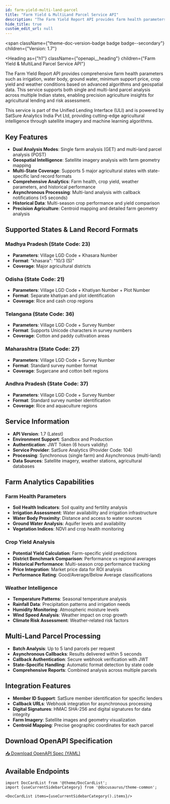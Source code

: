 ```yaml
---
id: farm-yield-multi-land-parcel
title: "Farm Yield & MultiLand Parcel Service API"
description: "The Farm Yield Report API provides farm health parameters such as irrigation, water body, ground water, minimum support price, crop yield and weather conditions based on algorithms and geospatial data."
hide_title: true
custom_edit_url: null
---
```



<span
  className={"theme-doc-version-badge badge badge--secondary"}
  children={"Version: 1.7"}
>
</span>

<Heading
  as={"h1"}
  className={"openapi__heading"}
  children={"Farm Yield & MultiLand Parcel Service API"}
>
</Heading>

The Farm Yield Report API provides comprehensive farm health parameters such as irrigation, water body, ground water, minimum support price, crop yield and weather conditions based on advanced algorithms and geospatial data. This service supports both single and multi-land parcel analysis across multiple Indian states, enabling precision agriculture insights for agricultural lending and risk assessment.

This service is part of the Unified Lending Interface (ULI) and is powered by SatSure Analytics India Pvt Ltd, providing cutting-edge agricultural intelligence through satellite imagery and machine learning algorithms.

## Key Features

- **Dual Analysis Modes**: Single farm analysis (GET) and multi-land parcel analysis (POST)
- **Geospatial Intelligence**: Satellite imagery analysis with farm geometry mapping
- **Multi-State Coverage**: Supports 5 major agricultural states with state-specific land record formats
- **Comprehensive Analytics**: Farm health, crop yield, weather parameters, and historical performance
- **Asynchronous Processing**: Multi-land analysis with callback notifications (≤5 seconds)
- **Historical Data**: Multi-season crop performance and yield comparison
- **Precision Agriculture**: Centroid mapping and detailed farm geometry analysis

## Supported States & Land Record Formats

### Madhya Pradesh (State Code: 23)
- **Parameters**: Village LGD Code + Khasara Number
- **Format**: "khasara": "10/3 (S)"
- **Coverage**: Major agricultural districts

### Odisha (State Code: 21)
- **Parameters**: Village LGD Code + Khatiyan Number + Plot Number
- **Format**: Separate khatiyan and plot identification
- **Coverage**: Rice and cash crop regions

### Telangana (State Code: 36)
- **Parameters**: Village LGD Code + Survey Number
- **Format**: Supports Unicode characters in survey numbers
- **Coverage**: Cotton and paddy cultivation areas

### Maharashtra (State Code: 27)
- **Parameters**: Village LGD Code + Survey Number
- **Format**: Standard survey number format
- **Coverage**: Sugarcane and cotton belt regions

### Andhra Pradesh (State Code: 37)
- **Parameters**: Village LGD Code + Survey Number
- **Format**: Standard survey number identification
- **Coverage**: Rice and aquaculture regions

## Service Information

- **API Version**: 1.7 (Latest)
- **Environment Support**: Sandbox and Production
- **Authentication**: JWT Token (6 hours validity)
- **Service Provider**: SatSure Analytics (Provider Code: 104)
- **Processing**: Synchronous (single farm) and Asynchronous (multi-land)
- **Data Sources**: Satellite imagery, weather stations, agricultural databases

## Farm Analytics Capabilities

### Farm Health Parameters
- **Soil Health Indicators**: Soil quality and fertility analysis
- **Irrigation Assessment**: Water availability and irrigation infrastructure
- **Water Body Proximity**: Distance and access to water sources
- **Ground Water Analysis**: Aquifer levels and availability
- **Vegetation Indices**: NDVI and crop health monitoring

### Crop Yield Analysis
- **Potential Yield Calculation**: Farm-specific yield predictions
- **District Benchmark Comparison**: Performance vs regional averages
- **Historical Performance**: Multi-season crop performance tracking
- **Price Integration**: Market price data for ROI analysis
- **Performance Rating**: Good/Average/Below Average classifications

### Weather Intelligence
- **Temperature Patterns**: Seasonal temperature analysis
- **Rainfall Data**: Precipitation patterns and irrigation needs
- **Humidity Monitoring**: Atmospheric moisture levels
- **Wind Speed Analysis**: Weather impact on crop growth
- **Climate Risk Assessment**: Weather-related risk factors

## Multi-Land Parcel Processing

- **Batch Analysis**: Up to 5 land parcels per request
- **Asynchronous Callbacks**: Results delivered within 5 seconds
- **Callback Authentication**: Secure webhook verification with JWT
- **State-Specific Handling**: Automatic format detection by state code
- **Comprehensive Reports**: Combined analysis across multiple parcels

## Integration Features

- **Member ID Support**: SatSure member identification for specific lenders
- **Callback URLs**: Webhook integration for asynchronous processing
- **Digital Signatures**: HMAC SHA-256 and digital signatures for data integrity
- **Farm Imagery**: Satellite images and geometry visualization
- **Centroid Mapping**: Precise geographic coordinates for each parcel



## Download OpenAPI Specification

<a href="/specs/farm-yield-multiland-v1.7.yaml" download className="button button--primary button--lg">
  📥 Download OpenAPI Spec (YAML)
</a>

## Available Endpoints

```mdx-code-block
import DocCardList from '@theme/DocCardList';
import {useCurrentSidebarCategory} from '@docusaurus/theme-common';

<DocCardList items={useCurrentSidebarCategory().items}/>
```
      